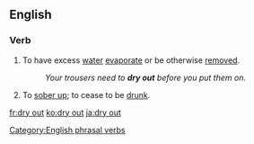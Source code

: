 ==English==

===Verb===
{{en-verb|inf=[[dry out]]|dries out|drying out|dried out}}

# To have excess [[water]] [[evaporate]] or be otherwise [[remove]]d. 
#:''Your trousers need to '''dry out''' before you put them on.''
# {{idiomatic}} To [[sober up]]; to cease to be [[drunk]].

[[Category:English phrasal verbs]]

[[fr:dry out]]
[[ko:dry out]]
[[ja:dry out]]